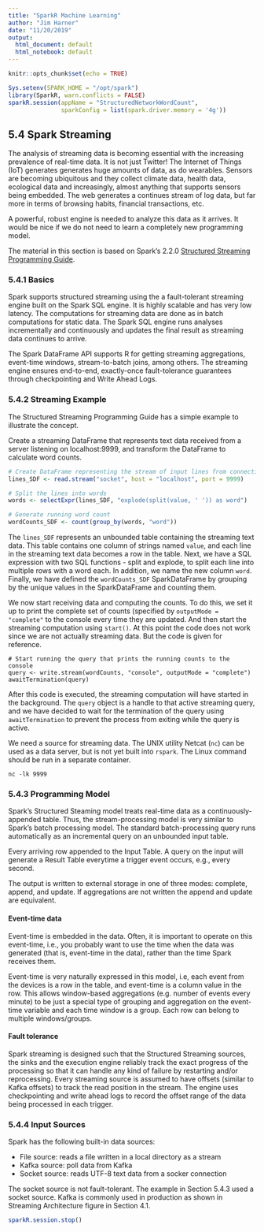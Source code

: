 ```yaml
---
title: "SparkR Machine Learning"
author: "Jim Harner"
date: "11/20/2019"
output: 
  html_document: default
  html_notebook: default
---
```


```r
knitr::opts_chunk$set(echo = TRUE)
```

```r
Sys.setenv(SPARK_HOME = "/opt/spark")
library(SparkR, warn.conflicts = FALSE)
sparkR.session(appName = "StructuredNetworkWordCount",
               sparkConfig = list(spark.driver.memory = '4g'))
```

## 5.4 Spark Streaming

The analysis of streaming data is becoming essential with the increasing prevalence of real-time data. It is not just Twitter! The Internet of Things (IoT) generates generates huge amounts of data, as do wearables. Sensors are becoming ubiquitous and they collect climate data, health data, ecological data and increasingly, almost anything that supports sensors being embedded. The web generates a continues stream of log data, but far more in terms of browsing habits, financial transactions, etc. 

A powerful, robust engine is needed to analyze this data as it arrives. It would be nice if we do not need to learn a completely new programming model.

The material in this section is based on Spark's 2.2.0 [Structured Streaming Programming Guide](https://spark.apache.org/docs/latest/structured-streaming-programming-guide.html#programming-model).

### 5.4.1 Basics

Spark supports structured streaming using the a fault-tolerant streaming engine built on the Spark SQL engine. It is highly scalable and has very low latency. The computations for streaming data are done as in batch computations for static data. The Spark SQL engine runs analyses incrementally and continuously and updates the final result as streaming data continues to arrive.

The Spark DataFrame API supports R for getting streaming aggregations, event-time windows, stream-to-batch joins, among others. The streaming engine ensures end-to-end, exactly-once fault-tolerance guarantees through checkpointing and Write Ahead Logs.

### 5.4.2 Streaming Example

The Structured Streaming Programming Guide has a simple example to illustrate the concept.

Create a streaming DataFrame that represents text data received from a server listening on localhost:9999, and transform the DataFrame to calculate word counts.
```r
# Create DataFrame representing the stream of input lines from connection to localhost:9999
lines_SDF <- read.stream("socket", host = "localhost", port = 9999)

# Split the lines into words
words <- selectExpr(lines_SDF, "explode(split(value, ' ')) as word")

# Generate running word count
wordCounts_SDF <- count(group_by(words, "word"))
```
The `lines_SDF` represents an unbounded table containing the streaming text data. This table contains one column of strings named `value`, and each line in the streaming text data becomes a row in the table.  Next, we have a SQL expression with two SQL functions - split and explode, to split each line into multiple rows with a word each. In addition, we name the new column `word`. Finally, we have defined the `wordCounts_SDF` SparkDataFrame by grouping by the unique values in the SparkDataFrame and counting them.

We now start receiving data and computing the counts. To do this, we set it up to print the complete set of counts (specified by `outputMode = "complete"` to the console every time they are updated. And then start the streaming computation using `start()`. At this point the code does not work since we are not actually streaming data. But the code is given for reference.
```
# Start running the query that prints the running counts to the console
query <- write.stream(wordCounts, "console", outputMode = "complete")
awaitTermination(query)
```
After this code is executed, the streaming computation will have started in the background. The `query` object is a handle to that active streaming query, and we have decided to wait for the termination of the query using `awaitTermination` to prevent the process from exiting while the query is active.

We need a source for streaming data. The UNIX utility Netcat (`nc`) can be used as a data server, but is not yet built into `rspark`. The Linux command should be run in a separate container.
```
nc -lk 9999
```

### 5.4.3 Programming Model

Spark's Structured Steaming model treats real-time data as a continuously-appended table. Thus, the stream-processing model is very similar to Spark's batch processing model. The standard batch-processing query runs automatically as an incremental query on an unbounded input table.

Every arriving row appended to the Input Table. A query on the input will generate a Result Table everytime a trigger event occurs, e.g., every second. 

The output is written to external storage in one of three modes: complete, append, and update. If aggregations are not written the append and update are equivalent. 

#### Event-time data

Event-time is embedded in the data. Often, it is important to operate on this event-time, i.e., you probably want to use the time when the data was generated (that is, event-time in the data), rather than the time Spark receives them.

Event-time is very naturally expressed in this model, i.e, each event from the devices is a row in the table, and event-time is a column value in the row. This allows window-based aggregations (e.g. number of events every minute) to be just a special type of grouping and aggregation on the event-time variable and each time window is a group. Each row can belong to multiple windows/groups.

#### Fault tolerance

Spark streaming is designed such that the Structured Streaming sources, the sinks and the execution engine reliably track the exact progress of the processing so that it can handle any kind of failure by restarting and/or reprocessing. Every streaming source is assumed to have offsets (similar to Kafka offsets) to track the read position in the stream. The engine uses checkpointing and write ahead logs to record the offset range of the data being processed in each trigger. 

### 5.4.4 Input Sources

Spark has the following built-in data sources:  

* File source: reads a file written in a local directory as a stream  
* Kafka source: poll data from Kafka  
* Socket source: reads UTF-8 text data from a socker connection  

The socket source is not fault-tolerant. The example in Section 5.4.3 used a socket source. Kafka is commonly used in production as shown in Streaming Architecture figure in Section 4.1.

```r
sparkR.session.stop()
```
